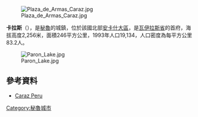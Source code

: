 [[Image:Plaza_de_Armas_Caraz.jpg|right]]

'''卡拉斯'''（{{lang-es|Caraz}}），是[[秘魯|秘魯]]的城鎮，位於該國北部[[安卡什大區|安卡什大區]]，是[[瓦伊拉斯省|瓦伊拉斯省]]的首府，海拔高度2,256米，面積246平方公里，1993年人口19,134，人口密度為每平方公里83.2人。

[[Image:Paron_Lake.jpg|thumb]]

==參考資料==
*[https://web.archive.org/web/20080705144129/http://www.caraz.org/ Caraz Peru]

{{Coord|9|2|50|S|77|44|36|W|region:PE_type:city|display=title}}

{{Peru-geo-stub}}
[[Category:秘魯城市|Category:秘魯城市]]